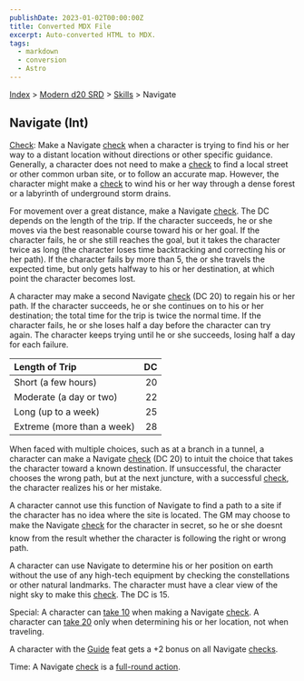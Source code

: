```yaml
---
publishDate: 2023-01-02T00:00:00Z
title: Converted MDX File
excerpt: Auto-converted HTML to MDX.
tags:
  - markdown
  - conversion
  - Astro
---
```


[Index](-index) > [Modern d20 SRD](modern-d20-srd-index) > [Skills](modern-d20-srd-skills-index) > Navigate

## Navigate (Int)

[Check](modern-d20-srd-skills-skill-basics-php#skill-check-index): Make
a Navigate [check](modern-d20-srd-skills-skill-basics-php#skill-check-index) when
a character is trying to find his or her way to a distant location without
directions or other specific guidance. Generally, a character does not need
to make a [check](modern-d20-srd-skills-skill-basics-php#skill-check-index) to
find a local street or other common urban site, or to follow an accurate map.
However, the character might make a [check](modern-d20-srd-skills-skill-basics-php#skill-check-index) to
wind his or her way through a dense forest or a labyrinth of underground storm
drains.

For movement over a great distance, make a Navigate [check](modern-d20-srd-skills-skill-basics-php#skill-check-index). The DC depends on the length of the trip. If the character succeeds, he or she moves via the best reasonable course toward his or her goal. If the character fails, he or she still reaches the goal, but it takes the character twice as long (the character loses time backtracking and correcting his or her path). If the character fails by more than 5, the or she travels the expected time, but only gets halfway to his or her destination, at which point the character becomes lost.

A character may make a second Navigate [check](modern-d20-srd-skills-skill-basics-php#skill-check-index) (DC 20) to regain his or her path. If the character succeeds, he or she continues on to his or her destination; the total time for the trip is twice the normal time. If the character fails, he or she loses half a day before the character can try again. The character keeps trying until he or she succeeds, losing half a day for each failure.

| Length of Trip             |  DC |
| :------------------------- | --: |
| Short (a few hours)        |  20 |
| Moderate (a day or two)    |  22 |
| Long (up to a week)        |  25 |
| Extreme (more than a week) |  28 |

When faced with multiple choices, such as at a branch in a tunnel, a character can make a Navigate [check](modern-d20-srd-skills-skill-basics-php#skill-check-index) (DC 20) to intuit the choice that takes the character toward a known destination. If unsuccessful, the character chooses the wrong path, but at the next juncture, with a successful [check](modern-d20-srd-skills-skill-basics-php#skill-check-index), the character realizes his or her mistake.

A character cannot use this function of Navigate to find a path to a site if the character has no idea where the site is located. The GM may choose to make the Navigate [check](modern-d20-srd-skills-skill-basics-php#skill-check-index) for the character in secret, so he or she doesnt know from the result whether the character is following the right or wrong path.

A character can use Navigate to determine his or her position on earth without the use of any high-tech equipment by checking the constellations or other natural landmarks. The character must have a clear view of the night sky to make this [check](modern-d20-srd-skills-skill-basics-php#skill-check-index). The DC is 15.

Special: A character can [take
10](modern-d20-srd-skills-skill-basics-php#take10-index) when making a Navigate [check](modern-d20-srd-skills-skill-basics-php#skill-check-index). A character can [take
20](modern-d20-srd-skills-skill-basics-php#take20-index) only when determining his or her location, not when traveling.

A character with the [Guide](modern-d20-srd-feats-guide) feat gets a +2 bonus on all Navigate [checks](modern-d20-srd-skills-skill-basics-php#skill-check-index).

Time: A Navigate [check](modern-d20-srd-skills-skill-basics-php#skill-check-index) is a [full-round
action](modern-d20-srd-combat-full-round-actions).
